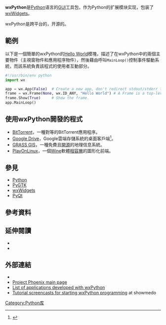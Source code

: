 {{expand|time=2015-09-26T07:49:22+00:00}}

{{lowercase}}
{{NoteTA|G1=IT}}
{{Infobox software
| logo                   = [[File:WxPython-logo.png|210px]]
| screenshot             = 
| caption                = wxPython
| developer              = Robin Dunn<br/>Harri Pasanen
| released               = {{Start date and age|1998|df=yes}}<ref name=1streleased>{{cite web|url=http://groups.yahoo.com/group/python-announce-list/message/95|title=wxPython 0.3 announcement on Yahoo Groups|accessdate=2007-01-16|archive-date=2001-11-23|archive-url=https://web.archive.org/web/20011123084106/http://groups.yahoo.com/group/python-announce-list/message/95}}</ref>
| latest release version = 4.1.1<ref>{{Cite web|last=Robin|date=2020-11-21|title=wxPython 4.1.1 Released|url=https://wxpython.org/news/2020-11-21-wxpython-411-release/index.html|access-date=2020-11-21|website=wxPython|language=en|archive-date=2021-01-17|archive-url=https://web.archive.org/web/20210117132108/https://www.wxpython.org/news/2020-11-21-wxpython-411-release/index.html}}</ref>
| latest release date    = {{Start date and age|2020|11|21}}
| latest preview version = 
| latest preview date    =
| operating system       = [[跨平台|跨平台]]
| programming language   = [[C++|C++]] / [[Python|Python]]
| genre                  =
| status                 = 活躍
| license                = wxWindows授權條款
| website                = {{URL|http://wxpython.org/}}
}}
'''wxPython'''是[[Python|Python]]语言的[[GUI|GUI]]工具包，作为Python的扩展模块实现，包装了[[wxWidgets|wxWidgets]]。

wxPython是跨平台的，开源的。

==範例==
以下是一個簡單的wxPython的[[Hello_World|Hello World]]模塊，描述了在wxPython中的兩個主要物件（主視窗物件和應用程序物件），然後藉由呼叫<code>MainLoop()</code>控制事件驅動系統，而該系統負責該程式的使用者互動部分。

<syntaxhighlight lang="python">
#!/usr/bin/env python
import wx

app = wx.App(False)  # Create a new app, don't redirect stdout/stderr to a window.
frame = wx.Frame(None, wx.ID_ANY, "Hello World") # A Frame is a top-level window.
frame.Show(True)     # Show the frame.
app.MainLoop()
</syntaxhighlight>
== 使用wxPython開發的程式 ==
* [[BitTorrent_(软件)|BitTorrent]]，一種對等的BitTorrent應用程序。
* [[Google_Drive|Google Drive]]，Google雲端存儲系統的桌面客戶端<ref>{{cite web|title=Open source components and licenses|url=https://support.google.com/drive/bin/answer.py?hl=en&answer=1716931&p=settings_licenses|publisher=Google|accessdate=28 January 2013|archive-date=2013-05-25|archive-url=https://web.archive.org/web/20130525112933/https://support.google.com/drive/bin/answer.py?hl=en&answer=1716931&p=settings_licenses|dead-url=no}}</ref>。
* [[GRASS_GIS|GRASS GIS]]，一種免費且[[開源|開源]]的地理信息系統。
* [[PlayOnLinux|PlayOnLinux]]，一個[[Wine|Wine]]軟體[[相容層|相容層]]的圖形化前端。
==參見==
{{portal box|软件|電腦程式設計}}
*[[Python|Python]]
*[[PyGTK|PyGTK]]
*[[wxWidgets|wxWidgets]]
*[[PyQt|PyQt]]

==參考資料==
{{reflist}}
==延伸閱讀==
{{refbegin}}
*{{cite book
| first1    = Cody
| last1     = Precord
| title     = wxPython 2.8 Application Development Cookbook
| edition   = 
| date      = December 2010
| publisher = Packt Publishing
| location = Greenwich
| pages     = 308
| isbn      = 978-1-84951-178-0
| url       = 
}}
*{{cite book
| first1    = Noel
| last1     = Rappin
| first2    = Robin
| last2     = Dunn
| title     = wxPython in Action
| edition   = 
| date      = March 1, 2006
| publisher = Manning Publications
| location = Greenwich
| pages     = [https://archive.org/details/wxpythonaction00phdn_483/page/n582 552]
| isbn      = 978-1-932394-62-7
| url       = https://archive.org/details/wxpythonaction00phdn_483
}}
{{refend}}

==外部連結==
{{Commons category}}
* 
* [http://wiki.wxpython.org/ProjectPhoenix Project Phoenix main page] {{Wayback|url=http://wiki.wxpython.org/ProjectPhoenix |date=20210711063909 }}
* [http://wiki.wxpython.org/wxPythonPit%20Apps List of applications developed with wxPython] {{Wayback|url=http://wiki.wxpython.org/wxPythonPit%20Apps |date=20210712083847 }}
* [https://web.archive.org/web/20060823135830/http://showmedo.com/videos/series?name=PythonWxPythonBeginnersSeries Tutorial screencasts for starting wxPython programming] at showmedo
[[Category:Python库|Category:Python库]]